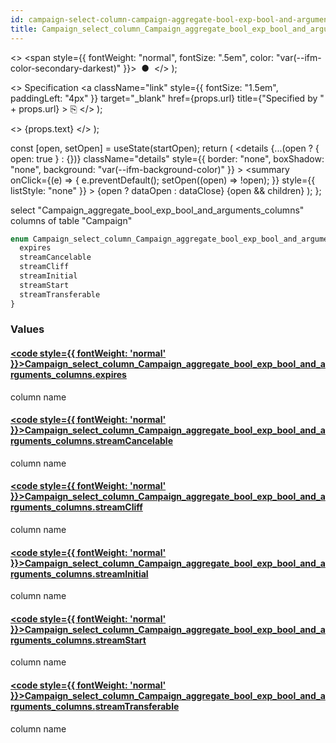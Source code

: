 ```yaml
---
id: campaign-select-column-campaign-aggregate-bool-exp-bool-and-arguments-columns
title: Campaign_select_column_Campaign_aggregate_bool_exp_bool_and_arguments_columns
---
```


<head>
  <meta content="noindex" name="robots" />
  <meta charset="utf-8" />
</head>

  <>
    <span style={{ fontWeight: "normal", fontSize: ".5em", color: "var(--ifm-color-secondary-darkest)" }}>
      &nbsp;●&nbsp;
    </span>
  </>
);

  <>
    Specification
    <a
      className="link"
      style={{ fontSize: "1.5em", paddingLeft: "4px" }}
      target="_blank"
      href={props.url}
      title={"Specified by " + props.url}
    >
      ⎘
    </a>
  </>
);

  <>
    <span className={props.class}>{props.text}</span>
  </>
);


  const [open, setOpen] = useState(startOpen);
  return (
    <details
      {...(open ? { open: true } : {})}
      className="details"
      style={{ border: "none", boxShadow: "none", background: "var(--ifm-background-color)" }}
    >
      <summary
        onClick={(e) => {
          e.preventDefault();
          setOpen((open) => !open);
        }}
        style={{ listStyle: "none" }}
      >
        {open ? dataOpen : dataClose}
      </summary>
      {open && children}
    </details>
  );
};

select "Campaign_aggregate_bool_exp_bool_and_arguments_columns" columns of table "Campaign"

```graphql
enum Campaign_select_column_Campaign_aggregate_bool_exp_bool_and_arguments_columns {
  expires
  streamCancelable
  streamCliff
  streamInitial
  streamStart
  streamTransferable
}
```

### Values

#### [<code style={{ fontWeight: 'normal' }}>Campaign_select_column_Campaign_aggregate_bool_exp_bool_and_arguments_columns.<b>expires</b></code>](#)

column name

#### [<code style={{ fontWeight: 'normal' }}>Campaign_select_column_Campaign_aggregate_bool_exp_bool_and_arguments_columns.<b>streamCancelable</b></code>](#)

column name

#### [<code style={{ fontWeight: 'normal' }}>Campaign_select_column_Campaign_aggregate_bool_exp_bool_and_arguments_columns.<b>streamCliff</b></code>](#)

column name

#### [<code style={{ fontWeight: 'normal' }}>Campaign_select_column_Campaign_aggregate_bool_exp_bool_and_arguments_columns.<b>streamInitial</b></code>](#)

column name

#### [<code style={{ fontWeight: 'normal' }}>Campaign_select_column_Campaign_aggregate_bool_exp_bool_and_arguments_columns.<b>streamStart</b></code>](#)

column name

#### [<code style={{ fontWeight: 'normal' }}>Campaign_select_column_Campaign_aggregate_bool_exp_bool_and_arguments_columns.<b>streamTransferable</b></code>](#)

column name
